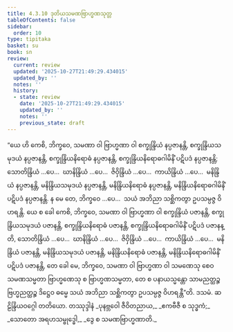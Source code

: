 ```yaml
---
title: 4.3.10 ဒုတိယသမဏဗြာဟ္မဏသုတ္တ
tableOfContents: false
sidebar:
  order: 10
type: tipitaka
basket: su
book: sn
review:
  current: review
  updated: '2025-10-27T21:49:29.434015'
  updated_by: ''
  notes: ''
  history:
  - state: review
    date: '2025-10-27T21:49:29.434015'
    updated_by: ''
    notes: ''
    previous_state: draft
---
```



<ReviewStatus review={frontmatter.review} showDetails={true} />

<HypothesisAnnotation frontmatter={frontmatter} />

<DynamicBreadcrumb />

<Division number="500" book="sn" e="ch" v="18" p="353">

<Paragraph number="1079" book="sn">
“ယေ ဟိ ကေစိ, ဘိက္ခဝေ, သမဏာ ဝါ ဗြာဟ္မဏာ ဝါ စက္ခုန္ဒြိယံ နပ္ပဇာနန္တိ, စက္ခုန္ဒြိယသမုဒယံ နပ္ပဇာနန္တိ, စက္ခုန္ဒြိယနိရောဓံ နပ္ပဇာနန္တိ, စက္ခုန္ဒြိယနိရောဓဂါမိနိံ ပဋိပဒံ နပ္ပဇာနန္တိ; သောတိန္ဒြိယံ …ပေ…  ဃာနိန္ဒြိယံ …ပေ…  ဇိဝှိန္ဒြိယံ …ပေ…  ကာယိန္ဒြိယံ …ပေ…  မနိန္ဒြိယံ နပ္ပဇာနန္တိ, မနိန္ဒြိယသမုဒယံ နပ္ပဇာနန္တိ, မနိန္ဒြိယနိရောဓံ နပ္ပဇာနန္တိ, မနိန္ဒြိယနိရောဓဂါမိနိံ ပဋိပဒံ နပ္ပဇာနန္တိ. န မေ တေ, ဘိက္ခဝေ …ပေ…  သယံ အဘိညာ သစ္ဆိကတွာ ဥပသမ္ပဇ္ဇ ဝိဟရန္တိ.
</Paragraph>

<Paragraph number="1080" book="sn">
ယေ စ ခေါ ကေစိ, ဘိက္ခဝေ, သမဏာ ဝါ ဗြာဟ္မဏာ ဝါ စက္ခုန္ဒြိယံ ပဇာနန္တိ, စက္ခုန္ဒြိယသမုဒယံ ပဇာနန္တိ, စက္ခုန္ဒြိယနိရောဓံ ပဇာနန္တိ, စက္ခုန္ဒြိယနိရောဓဂါမိနိံ ပဋိပဒံ ပဇာနန္တိ, သောတိန္ဒြိယံ …ပေ…  ဃာနိန္ဒြိယံ …ပေ…  ဇိဝှိန္ဒြိယံ …ပေ…  ကာယိန္ဒြိယံ …ပေ…  မနိန္ဒြိယံ ပဇာနန္တိ, မနိန္ဒြိယသမုဒယံ ပဇာနန္တိ, မနိန္ဒြိယနိရောဓံ ပဇာနန္တိ, မနိန္ဒြိယနိရောဓဂါမိနိံ ပဋိပဒံ ပဇာနန္တိ, တေ ခေါ မေ, ဘိက္ခဝေ, သမဏာ ဝါ ဗြာဟ္မဏာ ဝါ သမဏေသု စေဝ သမဏသမ္မတာ ဗြာဟ္မဏေသု စ ဗြာဟ္မဏသမ္မတာ, တေ စ ပနာယသ္မန္တော သာမညတ္ထဉ္စ ဗြဟ္မညတ္ထဉ္စ ဒိဋ္ဌေဝ ဓမ္မေ သယံ အဘိညာ သစ္ဆိကတွာ ဥပသမ္ပဇ္ဇ ဝိဟရန္တီ”တိ.

</Paragraph>
</Division>

<Paragraph number="1081" type="center" book="sn">
ဒသမံ.



</Paragraph>

<Paragraph number="1082" type="center" book="sn">
ဆဠိန္ဒြိယဝဂ္ဂေါ တတိယော.



</Paragraph>

<Paragraph number="1083" type="center" book="sn">
တဿုဒ္ဒါနံ


</Paragraph>

<Paragraph number="1084" type="verses" book="sn">
_ပုနဗ္ဘဝေါ ဇီဝိတညာယ,_  
_ဧကဗီဇီ စ သုဒ္ဓကံ;_  
_သောတော အရဟသမ္ဗုဒ္ဓေါ,_  
_ဒွေ စ သမဏဗြာဟ္မဏာတိ._
</Paragraph>